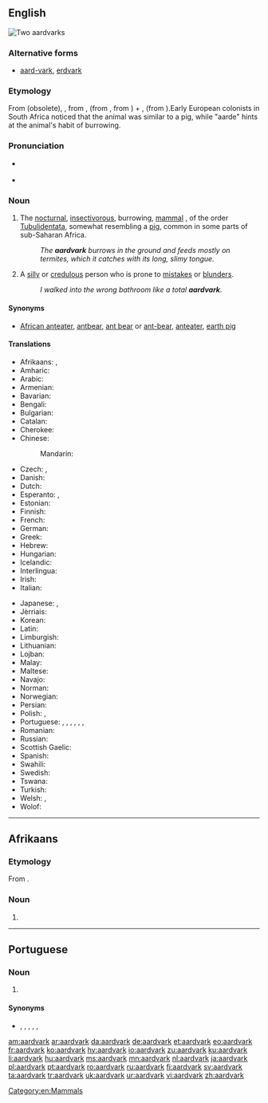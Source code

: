 ==English==
[[Image:Erdferkel-drawing.jpg|thumb|right|Two aardvarks]]
{{wikipedia}}
{{wikispecies|Orycteropus afer}}
===Alternative forms===
* [[aard-vark]], [[erdvark]]

===Etymology===
From {{etyl|af|en}} {{term|aardvarken|lang=en}} (obsolete), {{term|erdvark|lang=en}}, from {{etyl|af|en}} {{term|aarde||earth|lang=af}}, (from {{etyl|nl|en}}, from {{etyl|dum|en}} {{term|aerde|lang=dum}}) + {{etyl|af|en}} {{term|vark||pig|lang=af}}, (from {{etyl|dum|en}} {{term|varken||pig|lang=dum}}).Early European colonists in South Africa noticed that the animal was similar to a pig, while "aarde" hints at the animal's habit of burrowing.

===Pronunciation===
{{wikisource1911Enc|Aard-vark}}
* {{a|RP}} {{IPA|/ˈɑːd.vɑːk/|lang=en}}
* {{a|US}} {{IPA|/ˈɑɹdˌvɑɹk/|/ˈɑd.vɑk/|lang=en}}

===Noun===
{{en-noun}}

# The [[nocturnal]], [[insectivorous]], burrowing, [[mammal]] {{taxlink|Orycteropus afer|species|noshow=1}}, of the order [[Tubulidentata]], somewhat resembling a [[pig]], common in some parts of sub-Saharan Africa. {{defdate|First attested in the late 18<sup>th</sup> c.}}
#: ''The '''aardvark''' burrows in the ground and feeds mostly on termites, which it catches with its long, slimy tongue.''
# {{context|slang|particularly in the southeast|_|US|lang=en}} A [[silly]] or [[credulous]] person who is prone to [[mistakes]] or [[blunders]].
#: ''I walked into the wrong bathroom like a total '''aardvark'''.''

====Synonyms====
* {{sense|mammal}} [[African anteater]], [[antbear]], [[ant bear]] or [[ant-bear]], [[anteater]], [[earth pig]]

====Translations====
{{trans-top|mammal}}
* Afrikaans: {{t|af|erdvark}}, {{qualifier|obsolete}} {{t|af|aardvark}}
* Amharic: {{t|am|ጃርት|sc=Ethi}}
* Arabic: {{t|ar|خنزير الأرض|m|tr=khinziir al-'arD|sc=Arab}}
* Armenian: {{t|hy|գետնախոզ}}
* Bavarian: {{t|bar|erdfàggi}}
* Bengali: {{t|bn|আর্ডভার্ক|sc=Beng}}
* Bulgarian: {{t+|bg|мравояд|m}}
* Catalan: {{t|ca|porc formiguer|m}}
* Cherokee: {{t|chr|ᏙᏒᏓᎵ ᏗᎦᏰᏍᎩ}}
* Chinese:
*: Mandarin: {{t+|cmn|土豚|tr=tǔtún|sc=Hani}}
* Czech: {{t|cs|hrabáč|m}}, {{t|cs|hrabáč kapský|m}}
* Danish: {{t|da|jordsvin|n}}
* Dutch: {{t+|nl|aardvarken|n}}
* Esperanto: {{t|eo|orikteropo}}, {{t|eo|orikteropo terporko}}
* Estonian: {{t+|et|tuhnik}}
* Finnish: {{t+|fi|maasika}}
* French: {{t+|fr|oryctérope|m}}
* German: {{t|de|Erdferkel|n}}
* Greek: {{t+|el|μυρμηγκοφάγος|m|sc=Grek}}
* Hebrew: {{t|he|שנבוב|m}}
* Hungarian: {{t+|hu|földimalac}}
* Icelandic: {{t|is|jarðsvín|n}}
* Interlingua: {{t|ia|orycteropo}}
* Irish: {{t+|ga|arcán talún|m}}
* Italian: {{t|it|oritteropo|m}}
{{trans-mid}}
* Japanese: {{t|ja|土豚|tr=[[ツチブタ]], tsuchibuta|sc=Jpan}}, {{t|ja|蟻食|tr=[[アリクイ]], arikui|sc=Jpan}}
* Jèrriais: {{t|roa-jer|couochon d'tèrre|m}}
* Korean: {{t|ko|땅돼지}}
* Latin: {{t|la|orycteropus|m}}
* Limburgish: {{t|li|eerdverke}}
* Lithuanian: {{t|lt|vamzdžiadančiai}}
* Lojban: {{t|jbo|rikteropu}}
* Malay: {{t+|ms|ardvark}}
* Maltese: {{t|mt|orikteropu|m}}
* Navajo: {{t|nv|bisóodi bíchį́į́h nineezí}}
* Norman: {{t|nrf|couochon d'tèrre|alt=couochon d’tèrre|m}}
* Norwegian: {{t|no|jordsvin|n}}
* Persian: {{t|fa|خوک خاکی|tr=xuk-e xâki|sc=fa-Arab}}
* Polish: {{t+check|pl|mrównik|m}}, {{t+check|pl|prosię ziemne|n}}
* Portuguese: {{t|pt|oricterope|m}}, {{t+|pt|porco-da-terra|m}}, {{t|pt|jimbo|m}}, {{t+|pt|porco-formigueiro|m}}, {{t+|pt|timba|f}}, {{t+|pt|timbo|m}}, {{t+|pt|aardvark|m}}
* Romanian: {{t|ro|porcul termitelor|m}}
* Russian: {{t+|ru|трубкозу́б|m}}
* Scottish Gaelic: {{t|gd|mathan-sheangan|m}}
* Spanish: {{t+|es|cerdo hormiguero|m}}
* Swahili: {{qualifier|nc 1/2}} {{t|sw|mhanga}}
* Swedish: {{t|sv|jordsvin|n}}
* Tswana: {{t|tn|thakadu}} {{qualifier|nc 9/10}}
* Turkish: {{t+|tr|aardvark}}
* Welsh: {{t|cy|baedd daear|m}}, {{t|cy|grugarth|f}}
* Wolof: {{t|wo|njaxat|alt=njaxat bi}}
{{trans-bottom}}

[[Category:en:Mammals]]

----

==Afrikaans==

===Etymology===
From {{etyl|nl|af}} {{compound|aarde|t1=earth, soil|varken|t2=pig|lang=nl|nocat=1}}.

===Noun===
{{af-noun|aardvarke}}

# {{obsolete form of|erdvark|lang=af}}

----

==Portuguese==

===Noun===
{{pt-noun|m|s}}

# {{l/en|aardvark}} {{gloss|mammal}}

====Synonyms====
* {{l/pt|oricterope}}, {{l/pt|porco-da-terra}}, {{l/pt|jimbo}}, {{l/pt|porco-formigueiro}}, {{l/pt|timba}}, {{l/pt|timbo}}

[[am:aardvark]]
[[ar:aardvark]]
[[da:aardvark]]
[[de:aardvark]]
[[et:aardvark]]
[[eo:aardvark]]
[[fr:aardvark]]
[[ko:aardvark]]
[[hy:aardvark]]
[[io:aardvark]]
[[zu:aardvark]]
[[ku:aardvark]]
[[li:aardvark]]
[[hu:aardvark]]
[[ms:aardvark]]
[[mn:aardvark]]
[[nl:aardvark]]
[[ja:aardvark]]
[[pl:aardvark]]
[[pt:aardvark]]
[[ro:aardvark]]
[[ru:aardvark]]
[[fi:aardvark]]
[[sv:aardvark]]
[[ta:aardvark]]
[[tr:aardvark]]
[[uk:aardvark]]
[[ur:aardvark]]
[[vi:aardvark]]
[[zh:aardvark]]